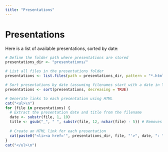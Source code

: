 ```yaml
---
title: "Presentations"
---
```


# Presentations

Here is a list of available presentations, sorted by date:

```r

# Define the folder path where presentations are stored
presentations_dir <- "presentations/"

# List all files in the presentations folder
presentations <- list.files(path = presentations_dir, pattern = "*.html", full.names = FALSE)

# Sort presentations by date (assuming filenames start with a date in YYYY-MM-DD format)
presentations <- sort(presentations, decreasing = TRUE)

# Generate links to each presentation using HTML
cat("<ul>\n")
for (file in presentations) {
  # Extract the presentation date and title from the filename
  date <- substr(file, 1, 10)
  title <- gsub("_", " ", substr(file, 12, nchar(file) - 5)) # Removes the date and ".html"
  
  # Create an HTML link for each presentation
  cat(paste0("<li><a href='", presentations_dir, file, "'>", date, ": ", title, "</a></li>\n"))
}
cat("</ul>\n")
```
